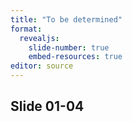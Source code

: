 ```yaml
---
title: "To be determined"
format: 
  revealjs:
    slide-number: true
    embed-resources: true
editor: source
---
```


## Slide 01-04

::: notes

:::

